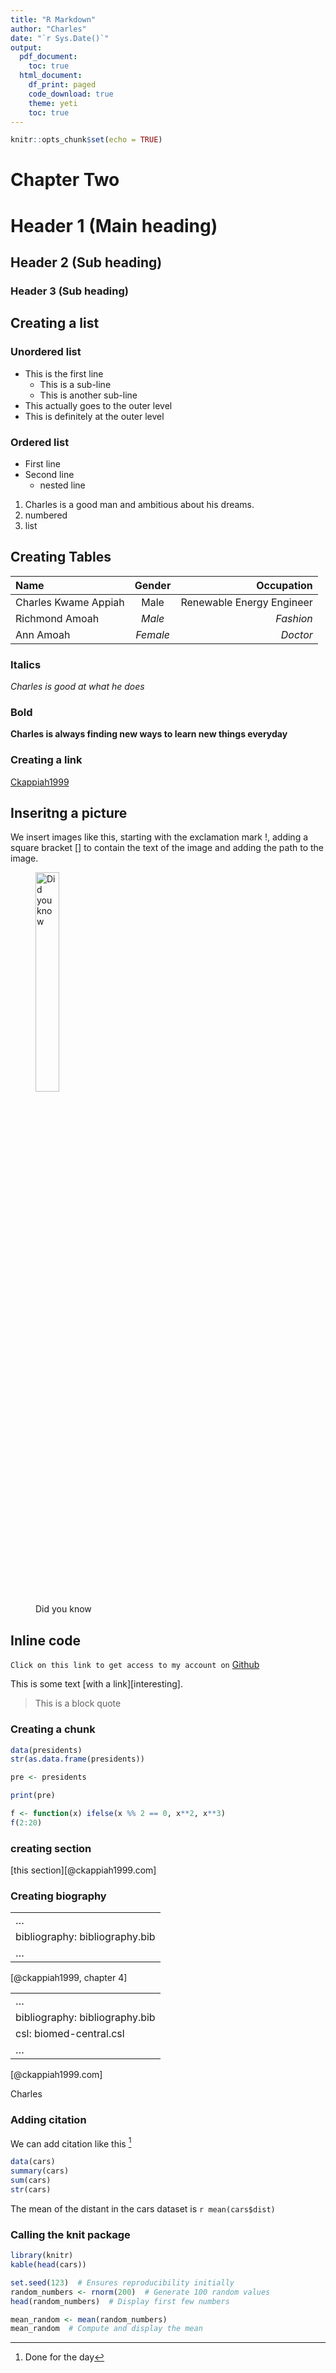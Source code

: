 ```yaml
---
title: "R Markdown"
author: "Charles"
date: "`r Sys.Date()`"
output:
  pdf_document:
    toc: true
  html_document:
    df_print: paged
    code_download: true
    theme: yeti
    toc: true
---
```


```r
knitr::opts_chunk$set(echo = TRUE)
```

# **Chapter Two**


# Header 1 (Main heading)
## Header 2 (Sub heading)
### Header 3 (Sub heading)


## Creating a list
### Unordered list
* This is the first line
   * This is a sub-line
   * This is another sub-line
 * This actually goes to the outer level
* This is definitely at the outer level

### Ordered list
- First line
* Second line
  - nested line

1. Charles is a good man and ambitious about his dreams.
2. numbered
3. list


## Creating Tables

| Name                  | Gender        | Occupation         |
| :------------         | :-----------: | --------------:    |
| Charles Kwame Appiah  | Male          | Renewable Energy Engineer |
| Richmond Amoah        | *Male*        | *Fashion*          |
| Ann Amoah             | *Female*      | *Doctor*           |

### Italics
*Charles is good at what he does*

### Bold
**Charles is always finding new ways to learn new things everyday**

### Creating a link
[Ckappiah1999](https://github.com/ckappiah1999/Charles_Nana)
 
 
## Inseritng a picture 
We insert images like this, starting with the exclamation mark !, adding a square bracket [] to contain the text of the image and adding the path to the image. 

![Did you know](Wind.jpg){width="30%"}

 
## Inline code 
`Click on this link to get access to my account on` [Github](https://github.com/ckappiah1999/Charles_Nana)


This is some text [with a link][interesting].

> This is a
> block quote

### Creating a chunk 

```r
data(presidents)
str(as.data.frame(presidents))

pre <- presidents

print(pre)
```


```r
f <- function(x) ifelse(x %% 2 == 0, x**2, x**3)
f(2:20)
```
### creating section

[this section][@ckappiah1999.com]

### Creating biography 

---
...
bibliography: bibliography.bib
...
---

[@ckappiah1999, chapter 4]

---
...
bibliography: bibliography.bib
csl: biomed-central.csl
...
---

[@ckappiah1999.com]

<sc>Charles</sc>

### Adding citation
We can add citation like this ^[Done for the day]

```r
data(cars)
summary(cars)
sum(cars)
str(cars)
```
The mean of the distant in the cars dataset is `r mean(cars$dist)`

### Calling the knit package

```r
library(knitr)
kable(head(cars))
```

```r
set.seed(123)  # Ensures reproducibility initially
random_numbers <- rnorm(200)  # Generate 100 random values
head(random_numbers)  # Display first few numbers
```
```r
mean_random <- mean(random_numbers)
mean_random  # Compute and display the mean
```
